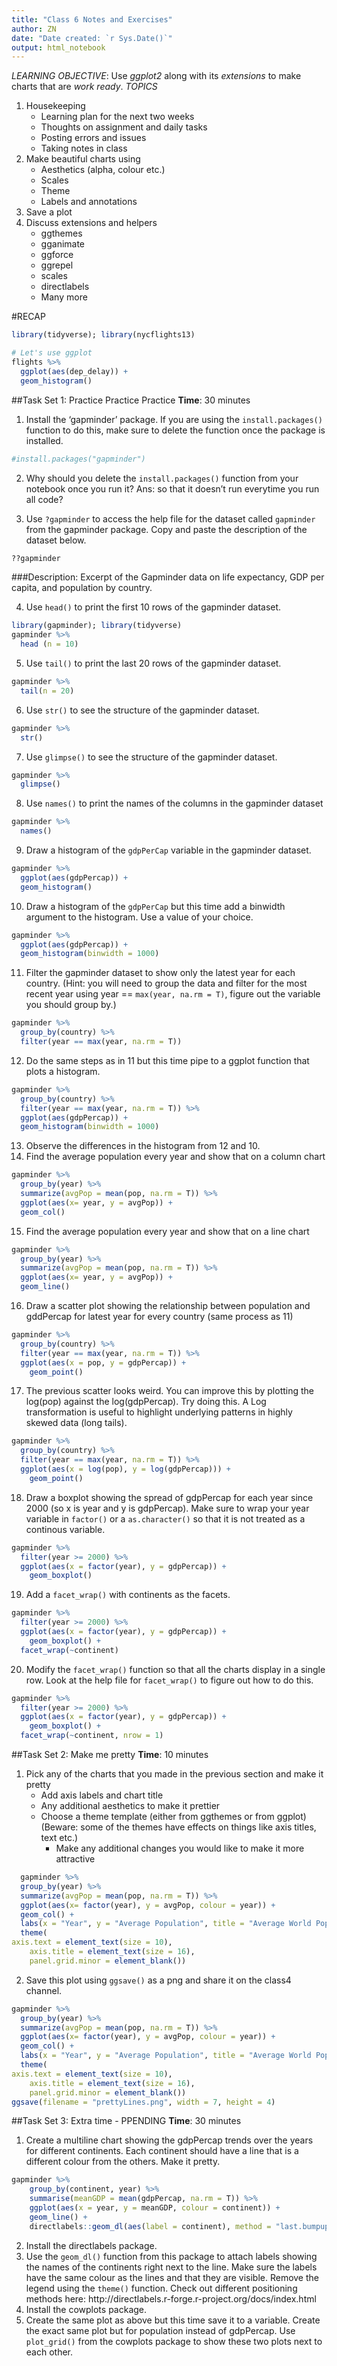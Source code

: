 ```yaml
---
title: "Class 6 Notes and Exercises"
author: ZN
date: "Date created: `r Sys.Date()`"
output: html_notebook
---
```


*LEARNING OBJECTIVE*: Use *ggplot2* along with its *extensions* to make charts that are *work ready*.
*TOPICS*

1) Housekeeping
   + Learning plan for the next two weeks
   + Thoughts on assignment and daily tasks
   + Posting errors and issues
   + Taking notes in class
2) Make beautiful charts using
   + Aesthetics (alpha, colour etc.)
   + Scales
   + Theme
   + Labels and annotations
3) Save a plot
4) Discuss extensions and helpers
   + ggthemes
   + gganimate
   + ggforce
   + ggrepel
   + scales
   + directlabels
   + Many more
   
  
#RECAP
```r
library(tidyverse); library(nycflights13)

# Let's use ggplot
flights %>% 
  ggplot(aes(dep_delay)) +
  geom_histogram()
```







##Task Set 1: Practice Practice Practice
**Time**: 30 minutes

1. Install the 'gapminder' package. If you are using the `install.packages()` function to do this, make sure to delete the function once the package is installed.
```r
#install.packages("gapminder")
```

2. Why should you delete the `install.packages()` function from your notebook once you run it?
Ans: so that it doesn't run everytime you run all code?


3. Use `?gapminder` to access the help file for the dataset called `gapminder` from the gapminder package. Copy and paste the description of the dataset below.
```r
??gapminder
```
###Description: 
Excerpt of the Gapminder data on life expectancy, GDP per capita, and population by country.

4. Use `head()` to print the first 10 rows of the gapminder dataset.
```r
library(gapminder); library(tidyverse)
gapminder %>% 
  head (n = 10)
```

5. Use `tail()` to print the last 20 rows of the gapminder dataset.
```r
gapminder %>% 
  tail(n = 20)
```

6. Use `str()` to see the structure of the gapminder dataset.
```r
gapminder %>%
  str()
```

7. Use `glimpse()` to see the structure of the gapminder dataset.
```r
gapminder %>% 
  glimpse()
```

8. Use `names()` to print the names of the columns in the gapminder dataset
```r
gapminder %>% 
  names()
```

9. Draw a histogram of the `gdpPerCap` variable in the gapminder dataset. 
```r
gapminder %>%
  ggplot(aes(gdpPercap)) +
  geom_histogram()
```

10. Draw a histogram of the `gdpPerCap` but this time add a binwidth argument to the histogram. Use a value of your choice.
```r
gapminder %>%
  ggplot(aes(gdpPercap)) +
  geom_histogram(binwidth = 1000)
```

11. Filter the gapminder dataset to show only the latest year for each country. (Hint: you will need to group the data and filter for the most recent year using year == `max(year, na.rm = T)`, figure out the variable you should group by.)
```r
gapminder %>%
  group_by(country) %>% 
  filter(year == max(year, na.rm = T))
```

12. Do the same steps as in 11 but this time pipe to a ggplot function that plots a histogram.
```r
gapminder %>%
  group_by(country) %>% 
  filter(year == max(year, na.rm = T)) %>% 
  ggplot(aes(gdpPercap)) +
  geom_histogram(binwidth = 1000)
```

13. Observe the differences in the histogram from 12 and 10.
14. Find the average population every year and show that on a column chart
```r
gapminder %>%
  group_by(year) %>% 
  summarize(avgPop = mean(pop, na.rm = T)) %>% 
  ggplot(aes(x= year, y = avgPop)) +
  geom_col()
```

15. Find the average population every year and show that on a line chart
```r
gapminder %>%
  group_by(year) %>% 
  summarize(avgPop = mean(pop, na.rm = T)) %>% 
  ggplot(aes(x= year, y = avgPop)) +
  geom_line()
```

16. Draw a scatter plot showing the relationship between population and gddPercap for latest year for every country (same process as 11)
```r
gapminder %>%
  group_by(country) %>% 
  filter(year == max(year, na.rm = T)) %>% 
  ggplot(aes(x = pop, y = gdpPercap)) +
    geom_point()

```

17. The previous scatter looks weird. You can improve this by plotting the log(pop) against the log(gdpPercap). Try doing this. A Log transformation is useful to highlight underlying patterns in highly skewed data (long tails). 
```r
gapminder %>%
  group_by(country) %>% 
  filter(year == max(year, na.rm = T)) %>% 
  ggplot(aes(x = log(pop), y = log(gdpPercap))) +
    geom_point()
```

18. Draw a boxplot showing the spread of gdpPercap for each year since 2000 (so x is year and y is gdpPercap). Make sure to wrap your year variable in `factor()` or a `as.character()` so that it is not treated as a continous variable.
```r
gapminder %>%
  filter(year >= 2000) %>% 
  ggplot(aes(x = factor(year), y = gdpPercap)) +
    geom_boxplot() 

```

19. Add a `facet_wrap()` with continents as the facets.
```r
gapminder %>%
  filter(year >= 2000) %>% 
  ggplot(aes(x = factor(year), y = gdpPercap)) +
    geom_boxplot() +
  facet_wrap(~continent)
```

20. Modify the `facet_wrap()` function so that all the charts display in a single row. Look at the help file for `facet_wrap()` to figure out how to do this.
```r
gapminder %>%
  filter(year >= 2000) %>% 
  ggplot(aes(x = factor(year), y = gdpPercap)) +
    geom_boxplot() +
  facet_wrap(~continent, nrow = 1)
```


##Task Set 2: Make me pretty
**Time**: 10 minutes

1. Pick any of the charts that you made in the previous section and make it pretty
    + Add axis labels and chart title
    + Any additional aesthetics to make it prettier
    + Choose a theme template (either from ggthemes or from ggplot) (Beware: some of the themes have effects on things like axis titles, text etc.)
        + Make any additional changes you would like to make it more attractive
        
```r
  gapminder %>% 
  group_by(year) %>% 
  summarize(avgPop = mean(pop, na.rm = T)) %>% 
  ggplot(aes(x= factor(year), y = avgPop, colour = year)) +
  geom_col() +
  labs(x = "Year", y = "Average Population", title = "Average World Population by Year", legend = fill) +
  theme(
axis.text = element_text(size = 10),
    axis.title = element_text(size = 16),
    panel.grid.minor = element_blank())
```
        
2. Save this plot using `ggsave()` as a png and share it on the class4 channel.
```r
gapminder %>% 
  group_by(year) %>% 
  summarize(avgPop = mean(pop, na.rm = T)) %>% 
  ggplot(aes(x= factor(year), y = avgPop, colour = year)) +
  geom_col() +
  labs(x = "Year", y = "Average Population", title = "Average World Population by Year", legend = fill) +
  theme(
axis.text = element_text(size = 10),
    axis.title = element_text(size = 16),
    panel.grid.minor = element_blank())
ggsave(filename = "prettyLines.png", width = 7, height = 4)
```


##Task Set 3: Extra time - PPENDING
**Time**: 30 minutes

1. Create a multiline chart showing the gdpPercap trends over the years for different continents.  Each continent should have a line that is a different colour from the others. Make it pretty.

```r
gapminder %>% 
    group_by(continent, year) %>% 
    summarise(meanGDP = mean(gdpPercap, na.rm = T)) %>% 
    ggplot(aes(x = year, y = meanGDP, colour = continent)) +
    geom_line() +
    directlabels::geom_dl(aes(label = continent), method = "last.bumpup")
```

2. Install the directlabels package.
3. Use the `geom_dl()` function from this package to attach labels showing the names of the continents right next to the line. Make sure the labels have the same colour as the lines and that they are visible. Remove the legend using the `theme()` function. Check out different positioning methods here: http://directlabels.r-forge.r-project.org/docs/index.html
4. Install the cowplots package.
5. Create the same plot as above but this time save it to a variable. Create the exact same plot but for population instead of gdpPercap. Use `plot_grid()` from the cowplots package to show these two plots next to each other. 
